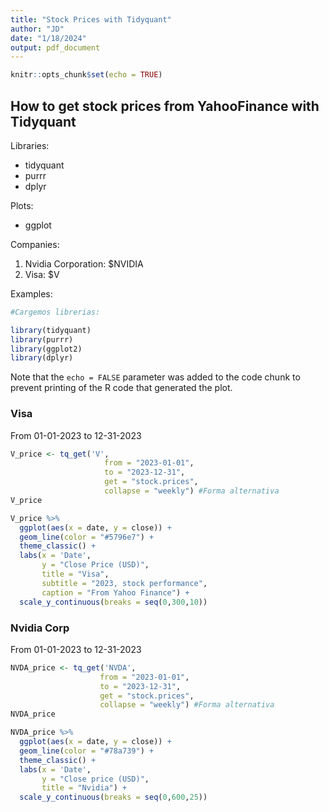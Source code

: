 ```yaml
---
title: "Stock Prices with Tidyquant"
author: "JD"
date: "1/18/2024"
output: pdf_document
---
```


```r
knitr::opts_chunk$set(echo = TRUE)
```

## How to get stock prices from YahooFinance with Tidyquant

Libraries:

- tidyquant
- purrr
- dplyr

Plots:

- ggplot


Companies:

1. Nvidia Corporation: $NVIDIA 
2. Visa: $V



Examples:

```r
#Cargemos librerias:

library(tidyquant)
library(purrr)
library(ggplot2)
library(dplyr)
```

Note that the `echo = FALSE` parameter was added to the code chunk to prevent printing of the R code that generated the plot.

### Visa 
From 01-01-2023 to 12-31-2023

```r
V_price <- tq_get('V',
                     from = "2023-01-01",
                     to = "2023-12-31",
                     get = "stock.prices",
                     collapse = "weekly") #Forma alternativa 
V_price

V_price %>%
  ggplot(aes(x = date, y = close)) +
  geom_line(color = "#5796e7") +
  theme_classic() +
  labs(x = 'Date',
       y = "Close Price (USD)",
       title = "Visa",
       subtitle = "2023, stock performance",
       caption = "From Yahoo Finance") +
  scale_y_continuous(breaks = seq(0,300,10))
```

### Nvidia Corp
From 01-01-2023 to 12-31-2023

```r

NVDA_price <- tq_get('NVDA',
                    from = "2023-01-01",
                    to = "2023-12-31",
                    get = "stock.prices",
                    collapse = "weekly") #Forma alternativa 
NVDA_price

NVDA_price %>%
  ggplot(aes(x = date, y = close)) +
  geom_line(color = "#78a739") +
  theme_classic() +
  labs(x = 'Date',
       y = "Close price (USD)",
       title = "Nvidia") +
  scale_y_continuous(breaks = seq(0,600,25))
```

